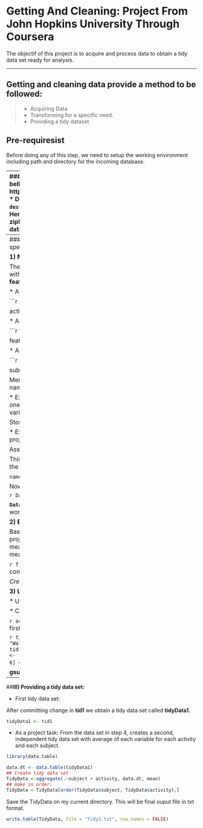 
# Getting And Cleaning: Project From John Hopkins University Through Coursera


The objectif of this project is to acquire and process data to obtain a tidy data set ready for analysis.

---

## Getting and cleaning data provide a method to be followed: 
>* Acquiring Data 
>* Transforming for a specific need.
>* Providing a tidy dataset

## Pre-requiresist
Before doing any of this step, we need to setup the working environment including path and directory for the incoming database. 

---
###**I) Acquiring Data:**
All start by getting the dataset first. Our dataset is zipfile on the link bellow. https://d396qusza40orc.cloudfront.net/getdata%2Fprojectfiles%2FUCI%20HAR%20Dataset.zip
* Download the zipfile using **download.file()** function.
`download.file(fileUrl, destfile="./dbase/samsgs.zip")`  is the command issued to download zipfile from the website. Here:
    * **fileUrl** is the actual link provided above.
    * **destfile** is the new path of the downloaded zipfile with a new name called *samsgs*.
* Unzip the zipfile that is intended to provide the dataset.
`unzip(zipfile="./dbase/samsgs.zip", exdir="./dbase")`. This will make work done.

* Check out what is inside of that generated folder caused by unzip().
we need to provide new path and list all the things inside of that folder. A function **list.files()** which takes *reper* (directory of the new created folder) as argument: See command bellow
```r
fich <- list.files(reper, recursive=TRUE)

[1] "activity_labels.txt"                         
[2] "features.txt"                                
[3] "features_info.txt"                           
[4] "README.txt"                                  
[5] "test/Inertial Signals/body_acc_x_test.txt"   
[6] "test/Inertial Signals/body_acc_y_test.txt"   
[7] "test/Inertial Signals/body_acc_z_test.txt"   
[8] "test/Inertial Signals/body_gyro_x_test.txt"  
[9] "test/Inertial Signals/body_gyro_y_test.txt"  
[10] "test/Inertial Signals/body_gyro_z_test.txt"  
[11] "test/Inertial Signals/total_acc_x_test.txt"  
[12] "test/Inertial Signals/total_acc_y_test.txt"  
[13] "test/Inertial Signals/total_acc_z_test.txt"  
[14] "test/subject_test.txt"                       
[15] "test/X_test.txt"          
[16] "test/y_test.txt"                             
[17] "train/Inertial Signals/body_acc_x_train.txt" 
[18] "train/Inertial Signals/body_acc_y_train.txt" 
[19] "train/Inertial Signals/body_acc_z_train.txt" 
[20] "train/Inertial Signals/body_gyro_x_train.txt"
[21] "train/Inertial Signals/body_gyro_y_train.txt"
[22] "train/Inertial Signals/body_gyro_z_train.txt"
[23] "train/Inertial Signals/total_acc_x_train.txt"
[24] "train/Inertial Signals/total_acc_y_train.txt"
[25] "train/Inertial Signals/total_acc_z_train.txt"
[26] "train/subject_train.txt"                     
[27] "train/X_train.txt"                           
[28] "train/y_train.txt" 
```

----
###**II) Transform for specific needs:**
  >  One of the main goals of this stage is to merge (combine) specific data. Until now, we don't have a working dataset yet.
  
  **1) Merging:**
  
The project assignment requires us to **merge** the training and test sets to create a single dataset with.
We have three components that deal with traing and test datasets: They are **activities, features, subjects.**
  
   * Acquire activities based information on trainning and testing.

   ```r
   activityTrainData <- read.table(file.path(reper, "train", "y_train.txt"), header=FALSE)
   
   activityTestData <- read.table(file.path(reper, "test", "y_test.txt"), header=FALSE)
   ```
   
   * Acquire features based information on trainning and testing.
   
   ```r
   featureTrainData <- read.table(file.path(reper, "train", "X_train.txt"), header=FALSE)

   featureTestData <- read.table(file.path(reper, "test", "X_test.txt"), header=FALSE)
   ```

   * Acquire subjects based information on trainning and testing.
   
   ```r
   subjectTrainData <- read.table(file.path(reper, "train", "subject_train.txt"), header=FALSE)

   subjectTestData <- read.table(file.path(reper, "test", "subject_test.txt"), header=FALSE)
   ```

Merging data requires concatenation, creating new variable names or manipulating with existing name.

*  Example of concatenation:
I used rbind() command to concatenate by row each variable data  into one variable data (activity data, subject data, and feature data). In order words a reduction of variables. See scripts bellow.

  Storing data for activities:
   ```r
   actData <- rbind(activityTrainData, activityTestData)
   ```
  Storing data for subjects:
   ```r
   subjData <- rbind(subjectTrainData, subjectTestData)
   ``` 
  Storing data for features:
   ```r
   featData <- rbind(featureTrainData, featureTestData)
   ```

* Example of assigning names:
Giving names to created variables above is a required task of the project assignments.

   
Assign **activity** as a name for the combined training and test activities' data.
```r
names(actData) <- c("activity")
```
Assign **subject** as a name to the combined training and test subjects' data.
```r
names(subjData) <- c("subject")
```
We need to capture the original names under `features.txt` to assign to "featData".
   ``` r
   FeatureOldName <- read.table(file.path(reper, "features.txt"), head=FALSE)
   ```
   
This is going to read the **feature.txt** file and store it under **FeatureOldName**. `FeatureOldName$V2` is the actual field where those names are located.

`names(featData ) <- FeatureOldName$V2` setup the names.

Now we can create the dataset of the 3 variables  by using cbind() function.

```r
DataV <- cbind(subjData, actData)
DataF <-cbind(featData, DataV)
```

**`DataF`** is the reference for the merging part of the assignment. This is the working dataset we have worked for.

**2) Extract data:**

Based on the assigned task, not all the information on the working dataset are useful. Therefore, the project assignment asked to extract or sort data on related to mean and standard deviation of the measurement. 
I used the function grep() to find any name that matches or contains characters mean, std, mean(), std().

 ```r
 findDescName <- FeatureOldName$V2[grep("mean\\(\\)|std\\(\\)", FeatureOldName$V2]
 ```
 This command gives all the expected names.
   
*Create a subset data frame based on the descriptive variables, subjectData, actData*
```r
selcName <- c(as.character(findDescName), "subject", "activity")
   tid1<-  DataF[selcName]
```
**tid1** represents the subset data from **DataF**(merged dataset).

**3) Labelling variables:**

* Uses descriptive activity names to name the activities in the data set.
   
   * Check the what names are under "activity_labels.txt"
   
   ```r
   activityNames <- read.table(file.path(reper, "activity_labels.txt"),header = FALSE)
   ```
   * We first convert column activity as string characters
   
   ```r
   tid1$activity <- as.character(tid1$activity)
   tid1$activity[tid1$activity == 1] <- "Walking"
   tid1$activity[tid1$activity == 2] <- "Walking Upstairs"
   tid1$activity[tid1$activity == 3] <- "Walking Downstairs"
   tid1$activity[tid1$activity == 4] <- "Sitting"
   tid1$activity[tid1$activity == 5] <- "Standing"
   tid1$activity[tid1$activity == 6] <- "Laying"
   ```
   * Appropriately labels the data set with descriptive variable names.

**gsub()** function is used to perform all matches (http://www.inside-r.org/r-doc/base/sub)
```r
names(tid1)<-gsub("^t", "time", names(tid1))
names(tid1)<-gsub("^f", "frequency", names(tid1))
names(tid1)<-gsub("Acc", "Accelerometer", names(tid1))
names(tid1)<-gsub("Gyro", "Gyroscope", names(tid1))
names(tid1)<-gsub("Mag", "Magnitude", names(tid1))
names(tid1)<-gsub("BodyBody", "Body", names(tid1))
```
----

##**III) Providing a tidy data set:**

* First tidy data set:

After committing change in **tid1** we obtain a tidy data set called **tidyData1**.

```r
tidyData1 <- tid1
```
* As a project task:  From the data set in step 4, creates a second, independent tidy data set with average of each variable for each activity and each subject.

```r
library(data.table)

data.dt <- data.table(tidyData1)
## Create tidy data set
TidyData <-aggregate(.~subject + activity, data.dt, mean)
## make in order:
TidyData <-TidyData[order(TidyData$subject, TidyData$activity),]
```
Save the TidyData on my current directory. This will be final ouput file in txt format. 
```r
write.table(TidyData, file = "Tidy2.txt", row.names = FALSE)
```
